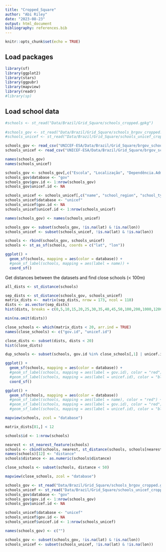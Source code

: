 ```yaml
---
title: "Cropped_Square"
author: "Abi Riley"
date: "2023-08-23"
output: html_document
bibliography: references.bib
---
```


```r
knitr::opts_chunk$set(echo = TRUE)

```

## Load packages

```r

library(sf)
library(ggplot2)
library(stars)
library(ggpubr)
library(mapview)
library(readr)
#library(sp)

```

## Load school data 

```r

#schools <- st_read("Data/Brazil/Grid_Square/schools_cropped.gpkg")
  
#schools_gov <- st_read("Data/Brazil/Grid_Square/schools_brgov_cropped.gpkg")
#schools_unicef <- st_read("Data/Brazil/Grid_Square/schools_unicef_cropped.gpkg")

schools_gov <- read_csv("UNICEF-ESA/Data/Brazil/Grid_Square/brgov_schools_cropped.csv")
schools_unicef <- read_csv("UNICEF-ESA/Data/Brazil/Grid_Square/brgov_schools_cropped.csv"")

```

```r

names(schools_gov)
names(schools_unicef)

schools_gov <- schools_gov[,c("Escola", "Localização", "Dependência.Administrativa", "Porte.da.Escola", "Latitude", "Longitude", "geom")]
schools_gov$database <- "gov"
schools_gov$gov.id <- 1:nrow(schools_gov)
schools_gov$unicef.id <- NA

schools_unicef <- schools_unicef[,c("name", "school_region", "school_type", "student_count", "lat", "lon", "geom", "database")]
schools_unicef$database <- "unicef"
schools_unicef$gov.id <- NA
schools_unicef$unicef.id <- 1:nrow(schools_unicef)

names(schools_gov) <- names(schools_unicef)

schools_gov <- subset(schools_gov, !is.na(lat) & !is.na(lon))
schools_unicef <- subset(schools_unicef, !is.na(lat) & !is.na(lon))

schools <- rbind(schools_gov, schools_unicef)
schools <- st_as_sf(schools, coords = c("lat", "lon"))

ggplot() +
  geom_sf(schools, mapping = aes(color = database)) +
  #geom_sf_label(schools, mapping = aes(label = name)) +
  coord_sf()
```

Get distances between the datasets and find close schools (< 100m)

```r

all_dists <- st_distance(schools)

sep_dists <- st_distance(schools_gov, schools_unicef)
matrix_dists <-  matrix(sep_dists, nrow = 173, ncol = 118)
dists <- as.vector(sep_dists)
hist(dists, breaks = c(0,5,10,15,20,25,30,35,40,45,50,100,200,1000,12000), xlim = c(0,100))

min(na.omit(dists))

close_schools <- which(matrix_dists < 20, arr.ind = TRUE) 
names(close_schools) <- c("gov.id", "unicef.id")

close_dists <- subset(dists, dists < 20)
hist(close_dists)

dup_schools <- subset(schools, gov.id %in% close_schools[,1] | unicef.id %in% close_schools[,2])

ggplot() +
  geom_sf(schools, mapping = aes(color = database)) +
  #geom_sf_label(schools, mapping = aes(label = gov.id), color = "red") +
  #geom_sf_label(schools, mapping = aes(label = unicef.id), color = "blue") +
  coord_sf()

ggplot() +
  geom_sf(schools, mapping = aes(color = database)) 
  #geom_sf_label(schools, mapping = aes(label = name), color = "red") +
  #geom_sf_label(schools, mapping = aes(label = gov.id), color = "red") +
  #geom_sf_label(schools, mapping = aes(label = unicef.id), color = "blue")

mapview(schools, zcol = "database")

matrix_dists[81,] < 12

```

```r

schools$id <- 1:nrow(schools)

nearest <- st_nearest_feature(schools)
schools <- cbind(schools, nearest, st_distance(schools, schools[nearest,], by_element = TRUE))
names(schools)[12] <- "distance"
schools$distance <- as.numeric(schools$distance)

close_schools <- subset(schools, distance < 50)

mapview(close_schools, zcol = "database")


```

```r

schools_gov <- st_read("Data/Brazil/Grid_Square/schools_brgov_cropped.gpkg")
schools_unicef <- st_read("Data/Brazil/Grid_Square/schools_unicef_cropped.gpkg")
schools_gov$database <- "gov"
schools_gov$gov.id <- 1:nrow(schools_gov)
schools_gov$unicef.id <- NA

schools_unicef$database <- "unicef"
schools_unicef$gov.id <- NA
schools_unicef$unicef.id <- 1:nrow(schools_unicef)

names(schools_gov) <- c("")

schools_gov <- subset(schools_gov, !is.na(lat) & !is.na(lon))
schools_unicef <- subset(schools_unicef, !is.na(lat) & !is.na(lon))

```